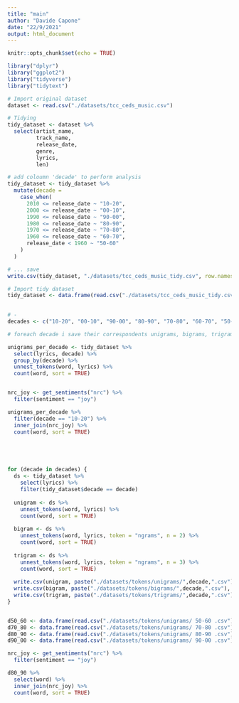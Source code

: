 ```yaml
---
title: "main"
author: "Davide Capone"
date: "22/9/2021"
output: html_document
---
```


```r
knitr::opts_chunk$set(echo = TRUE)
```

```r
library("dplyr")
library("ggplot2")
library("tidyverse")
library("tidytext")

```

```r
# Import original dataset
dataset <- read.csv("./datasets/tcc_ceds_music.csv")

# Tidying
tidy_dataset <- dataset %>% 
  select(artist_name, 
         track_name, 
         release_date, 
         genre, 
         lyrics, 
         len)

# add coloumn 'decade' to perform analysis
tidy_dataset <- tidy_dataset %>% 
  mutate(decade =
    case_when(
      2010 <= release_date ~ "10-20",
      2000 <= release_date ~ "00-10",
      1990 <= release_date ~ "90-00",
      1980 <= release_date ~ "80-90",
      1970 <= release_date ~ "70-80",
      1960 <= release_date ~ "60-70",
      release_date < 1960 ~ "50-60"
    )
  )

# ... save
write.csv(tidy_dataset, "./datasets/tcc_ceds_music_tidy.csv", row.names = TRUE)

```

```r
# Import tidy dataset
tidy_dataset <- data.frame(read.csv("./datasets/tcc_ceds_music_tidy.csv"))
  
```

```r
# - 
decades <- c("10-20", "00-10", "90-00", "80-90", "70-80", "60-70", "50-60")

# foreach decade i save their correspondents unigrams, bigrams, trigrams

unigrams_per_decade <- tidy_dataset %>%
  select(lyrics, decade) %>%
  group_by(decade) %>% 
  unnest_tokens(word, lyrics) %>% 
  count(word, sort = TRUE)


nrc_joy <- get_sentiments("nrc") %>% 
  filter(sentiment == "joy")

unigrams_per_decade %>%
  filter(decade == "10-20") %>% 
  inner_join(nrc_joy) %>%
  count(word, sort = TRUE)





for (decade in decades) {
  ds <- tidy_dataset %>% 
    select(lyrics) %>% 
    filter(tidy_dataset$decade == decade)
  
  unigram <- ds %>%
    unnest_tokens(word, lyrics) %>% 
    count(word, sort = TRUE)
  
  bigram <- ds %>%
    unnest_tokens(word, lyrics, token = "ngrams", n = 2) %>% 
    count(word, sort = TRUE)
  
  trigram <- ds %>%
    unnest_tokens(word, lyrics, token = "ngrams", n = 3) %>% 
    count(word, sort = TRUE)
  
  write.csv(unigram, paste("./datasets/tokens/unigrams/",decade,".csv"), row.names = TRUE)
  write.csv(bigram, paste("./datasets/tokens/bigrams/",decade,".csv"), row.names = TRUE)
  write.csv(trigram, paste("./datasets/tokens/trigrams/",decade,".csv"), row.names = TRUE)
}


d50_60 <- data.frame(read.csv("./datasets/tokens/unigrams/ 50-60 .csv"))
d70_80 <- data.frame(read.csv("./datasets/tokens/unigrams/ 70-80 .csv"))
d80_90 <- data.frame(read.csv("./datasets/tokens/unigrams/ 80-90 .csv"))
d90_00 <- data.frame(read.csv("./datasets/tokens/unigrams/ 90-00 .csv"))

nrc_joy <- get_sentiments("nrc") %>% 
  filter(sentiment == "joy")

d80_90 %>%
  select(word) %>%
  inner_join(nrc_joy) %>%
  count(word, sort = TRUE)


```


